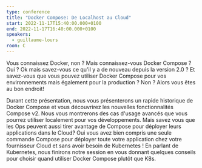 ```yaml
---
type: conference
title: "Docker Compose: De Localhost au Cloud"
start: 2022-11-17T15:40:00.000+0100
end: 2022-11-17T16:40:00.000+0100
speakers:
  - guillaume-lours
room: C
---
```


Vous connaissez Docker, non ? Mais connaissez-vous Docker Compose ? Oui ? Ok
mais savez-vous ce qu'il y a de nouveau depuis la version 2.0 ? Et savez-vous
que vous pouvez utiliser Docker Compose pour vos environnements mais également
pour la production ? Non ? Alors vous êtes au bon endroit!

Durant cette présentation, nous vous présenterons un rapide historique de Docker
Compose et vous découvrirez les nouvelles fonctionnalités Compose v2.
Nous vous montrerons des cas d'usage avancés que vous pourrez utiliser
localement pour vos développements. Mais savez vous que les Ops peuvent aussi
tirer avantage de Compose pour déployer leurs applications dans le Cloud? Oui
vous avez bien compris une seule commande Compose pour déployer toute votre
application chez votre fournisseur Cloud et sans avoir besoin de Kubernetes !
En parlant de Kubernetes, nous finirons notre session en vous donnant quelques
conseils pour choisir quand utiliser Docker Compose plutôt que K8s.
